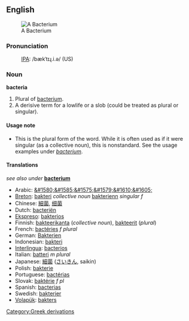 ==English==
[[Image:Bacteria.gif|thumb|A Bacterium]]
===Pronunciation===
:[[International Phonetic Alphabet|IPA]]: /bækˈtɪɻ.i.ə/ (US)

===Noun=== 
'''bacteria'''

#Plural of [[bacterium]].
#A derisive term for a lowlife or a slob (could be treated as plural or singular).

====Usage note====
*This is the plural form of the word.  While it is often used as if it were singular (as a collective noun), this is nonstandard.  See the usage examples under ''[[bacterium]]''.

<!--is there any point in having translations on this page?-->

==== Translations ====
''see also under'' '''[[bacterium]]'''
*Arabic: [[&#1580;&#1585;&#1575;&#1579;&#1610;&#1605;]]
*[[Breton]]: [[bakteri]] ''collective noun'' [[bakterienn]] ''singular f''
*Chinese: [[細菌]], [[细菌]]
*Dutch: [[bacteriën]]
*[[Ekspreso]]: [[bakterios]]
*Finnish: [[bakteerikanta]] (''collective noun''), [[bakteerit]] (''plural'')
*French: [[bactéries]] ''f plural''
*German: [[Bakterien]] 
*Indonesian: [[bakteri]] 
*[[Interlingua]]: [[bacterios]] 
*Italian: [[batteri]] ''m plural''
*Japanese: [[細菌]] ([[さいきん]], saikin) 
*Polish: [[bakterie]]
*Portuguese: [[bactérias]] 
*Slovak: [[baktérie]] ''f pl''
*Spanish: [[bacterias]]
*Swedish: [[bakterier]]
*[[Volapük]]: [[bakters]]
[[Category:Greek derivations]]

{{Taxonomy|Domain|[[Bacteria]]|[[single]] [[cell]] [[organism]]s comprising the [[Archebacteria]], [[Eubacteria]], [[Chlamydiales]] and [[Rickettsiales]] [[kingdom]]s}}
